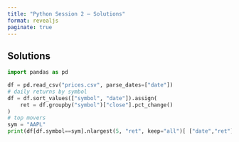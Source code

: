 ```yaml
---
title: "Python Session 2 — Solutions"
format: revealjs
paginate: true
---
```


## Solutions

```python
import pandas as pd

df = pd.read_csv("prices.csv", parse_dates=["date"]) 
# daily returns by symbol
df = df.sort_values(["symbol", "date"]).assign(
    ret = df.groupby("symbol")["close"].pct_change()
)
# top movers
sym = "AAPL"
print(df[df.symbol==sym].nlargest(5, "ret", keep="all")[ ["date","ret"] ])
```
